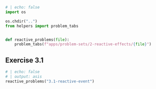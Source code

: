 
```python
# | echo: false
import os

os.chdir("..")
from helpers import problem_tabs


def reactive_problems(file):
    problem_tabs(f"apps/problem-sets/2-reactive-effects/{file}")


```

## Exercise 3.1

```python
# | echo: false
# | output: asis
reactive_problems("3.1-reactive-event")
```